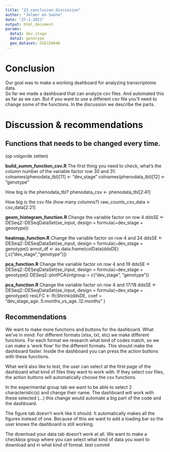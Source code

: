 ```yaml
---
title: "23_conclusion_discussion"
author: "Jelmer en Sanne"
date: "27-1-2021"
output: html_document
params:
  data1: dev_stage
  data2: genotype
  geo_dataset: GSE150646
---
```


 
# Conclusion
Our goal was to make a working dsahboard for analyzing transcriptome data.   
So far we made a dashboard that can analyze csv files. And automated this as far as we can. But if you want to use a different csv file you’ll need to change some of the functions.
In the discussion we describe the parts.


# Discussion & recommendations 

## Functions that needs to be changed every time.
(op volgorde zetten)

**build_summ_function_csv.R**
The first thing you need to check, what’s the column number of the variable factor
row 30 and 31: colnames(phenodata_tbl)[11] <- "dev_stage"
 colnames(phenodata_tbl)[12] <- "genotype"

How big is the phenodata_tbl?
phenodata_csv <- phenodata_tbl[2:41]

How big is the csv file (how many columns?)
raw_counts_csv_data <- csv_data[2:21] 


**geom_histogram_function.R**
Change the variable factor on row 4
ddsSE <- DESeq2::DESeqDataSet(se_input, design = formula(~dev_stage + genotype))

**heatmap_function.R**
Change the variable factor on row 4 and 24
ddsSE <- DESeq2::DESeqDataSet(se_input, design = formula(~dev_stage + genotype))
annot_df <- as.data.frame(colData(ddsDE)[,c("dev_stage","genotype")])

**pca_function.R**
Change the variable factor on row 4 and 19
ddsSE <- DESeq2::DESeqDataSet(se_input, design = formula(~dev_stage + genotype))
DESeq2::plotPCA(intgroup = c("dev_stage", "genotype"))

**pca_function.R**
Change the variable factor on row 4 and 17/18
ddsSE <- DESeq2::DESeqDataSet(se_input, design = formula(~dev_stage + genotype))
resLFC <- lfcShrink(ddsDE, 
                      coef = "dev_stage_age..5.months_vs_age..12.months"     )  

## Recommendations 
We want to make more functions and buttons for the dashboard. 
What we’ve in mind: 
For different formats (xlsx, txt, etc) we make different functions. 
For each format we research what kind of codes match, so we can make a ‘work flow’ for the different formats. This should make the dashboard faster.
Inside the dashboard you can press the action buttons with these functions.

What we’d also like to test, the user can select at the first page of the dashboard what kind of files they want to work with. If they select csv files, the action buttons will automatically choose the csv functions.

In the experimental group tab we want to be able to select 2 characteristic(s) and change their name. The dashboard will work with these selected (…) this change would automate a big part of the code and the dashboard.


The figure tab doesn’t work like it should. It automatically makes all the figures instead of one. Because of this we want to add a loading bar so the user knows the dashboard is still working.

The download your data tab doesn’t work at all. We want to make a checkbox group where you can select what kind of data you want to download and in what kind of format.
test commit

